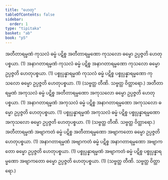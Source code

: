 ```yaml
---
title: "ဟေတု"
tableOfContents: false
sidebar:
  order: 1
type: "tipitaka"
basket: "ab"
book: "p5"
---
```



<DynamicBreadcrumb />

<Division number="39" book="p5" e="ch" v="39" p="10">

<Paragraph number="420" book="p5">
အတီတာရမ္မဏံ ကုသလံ ဓမ္မံ ပဋိစ္စ အတီတာရမ္မဏော ကုသလော ဓမ္မော ဥပ္ပဇ္ဇတိ ဟေတုပစ္စယာ. (1)
</Paragraph>

<Paragraph number="421" book="p5">
အနာဂတာရမ္မဏံ ကုသလံ ဓမ္မံ ပဋိစ္စ အနာဂတာရမ္မဏော ကုသလော ဓမ္မော ဥပ္ပဇ္ဇတိ ဟေတုပစ္စယာ. (1)
</Paragraph>

<Paragraph number="422" book="p5">
ပစ္စုပ္ပန္နာရမ္မဏံ ကုသလံ ဓမ္မံ ပဋိစ္စ ပစ္စုပ္ပန္နာရမ္မဏော ကုသလော ဓမ္မော ဥပ္ပဇ္ဇတိ ဟေတုပစ္စယာ. (1) (သဗ္ဗတ္ထ တီဏိ. သဗ္ဗတ္ထ ဝိတ္ထာရော.)
</Paragraph>

</Division>
<Division number="40" book="p5" e="ch" v="39" p="10">

<Paragraph number="423" book="p5">
အတီတာရမ္မဏံ အကုသလံ ဓမ္မံ ပဋိစ္စ အတီတာရမ္မဏော အကုသလော ဓမ္မော ဥပ္ပဇ္ဇတိ ဟေတုပစ္စယာ. (1)
</Paragraph>

<Paragraph number="424" book="p5">
အနာဂတာရမ္မဏံ အကုသလံ ဓမ္မံ ပဋိစ္စ အနာဂတာရမ္မဏော အကုသလော ဓမ္မော ဥပ္ပဇ္ဇတိ ဟေတုပစ္စယာ. (1)
</Paragraph>

<Paragraph number="425" book="p5">
ပစ္စုပ္ပန္နာရမ္မဏံ အကုသလံ ဓမ္မံ ပဋိစ္စ ပစ္စုပ္ပန္နာရမ္မဏော အကုသလော ဓမ္မော ဥပ္ပဇ္ဇတိ ဟေတုပစ္စယာ. (1) (သဗ္ဗတ္ထ တီဏိ. သဗ္ဗတ္ထ ဝိတ္ထာရော.)
</Paragraph>

</Division>
<Division number="41" book="p5" e="ch" v="39" p="11">

<Paragraph number="426" book="p5">
အတီတာရမ္မဏံ အဗျာကတံ ဓမ္မံ ပဋိစ္စ အတီတာရမ္မဏော အဗျာကတော ဓမ္မော ဥပ္ပဇ္ဇတိ ဟေတုပစ္စယာ. (1)
</Paragraph>

<Paragraph number="427" book="p5">
အနာဂတာရမ္မဏံ အဗျာကတံ ဓမ္မံ ပဋိစ္စ အနာဂတာရမ္မဏော အဗျာကတော ဓမ္မော ဥပ္ပဇ္ဇတိ ဟေတုပစ္စယာ. (1)
</Paragraph>

<Paragraph number="428" book="p5">
ပစ္စုပ္ပန္နာရမ္မဏံ အဗျာကတံ ဓမ္မံ ပဋိစ္စ ပစ္စုပ္ပန္နာရမ္မဏော အဗျာကတော ဓမ္မော ဥပ္ပဇ္ဇတိ ဟေတုပစ္စယာ. (1) (သဗ္ဗတ္ထ တီဏိ. သဗ္ဗတ္ထ ဝိတ္ထာရော.)
</Paragraph>
</Division>